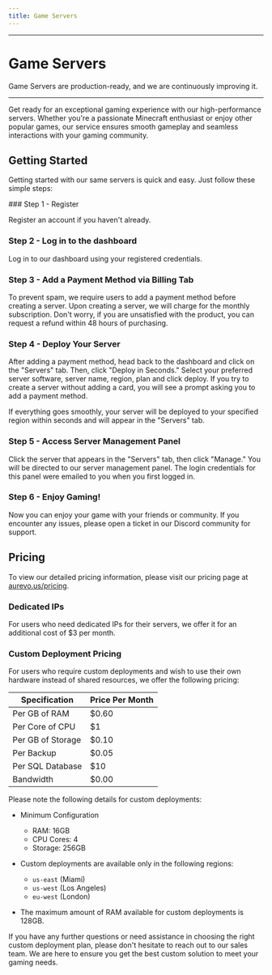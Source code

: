 ```yaml
---
title: Game Servers
---
```



---

# Game Servers

<Callout type='info'>
  Game Servers are production-ready, and we are continuously improving it.
</Callout>

---

Get ready for an exceptional gaming experience with our high-performance
servers. Whether you're a passionate Minecraft enthusiast or enjoy other popular
games, our service ensures smooth gameplay and seamless interactions with your
gaming community.

## Getting Started

Getting started with our same servers is quick and easy. Just follow these
simple steps:

<Steps>
### Step 1 - Register
 
Register an account if you haven't already.

### Step 2 - Log in to the dashboard

Log in to our dashboard using your registered credentials.

### Step 3 - Add a Payment Method via Billing Tab

To prevent spam, we require users to add a payment method before creating a
server. Upon creating a server, we will charge for the monthly subscription.
Don't worry, if you are unsatisfied with the product, you can request a refund
within 48 hours of purchasing.

### Step 4 - Deploy Your Server

After adding a payment method, head back to the dashboard and click on the
"Servers" tab. Then, click "Deploy in Seconds." Select your preferred server
software, server name, region, plan and click deploy. If you try to create a
server without adding a card, you will see a prompt asking you to add a payment
method.

If everything goes smoothly, your server will be deployed to your specified
region within seconds and will appear in the "Servers" tab.

### Step 5 - Access Server Management Panel

Click the server that appears in the "Servers" tab, then click "Manage." You
will be directed to our server management panel. The login credentials for this
panel were emailed to you when you first logged in.

### Step 6 - Enjoy Gaming!

Now you can enjoy your game with your friends or community. If you encounter any
issues, please open a ticket in our Discord community for support.

</Steps>

## Pricing

To view our detailed pricing information, please visit our pricing page at
[aurevo.us/pricing](https://aurevo.us/pricing).

### Dedicated IPs

For users who need dedicated IPs for their servers, we offer it for an
additional cost of $3 per month.

### Custom Deployment Pricing

For users who require custom deployments and wish to use their own hardware
instead of shared resources, we offer the following pricing:

| Specification     | Price Per Month |
| ----------------- | --------------- |
| Per GB of RAM     | $0.60           |
| Per Core of CPU   | $1              |
| Per GB of Storage | $0.10           |
| Per Backup        | $0.05           |
| Per SQL Database  | $10             |
| Bandwidth         | $0.00           |

Please note the following details for custom deployments:

- Minimum Configuration

  - RAM: 16GB
  - CPU Cores: 4
  - Storage: 256GB

- Custom deployments are available only in the following regions:

  - `us-east` (Miami)
  - `us-west` (Los Angeles)
  - `eu-west` (London)

- The maximum amount of RAM available for custom deployments is 128GB.

If you have any further questions or need assistance in choosing the right
custom deployment plan, please don't hesitate to reach out to our sales team. We
are here to ensure you get the best custom solution to meet your gaming needs.
